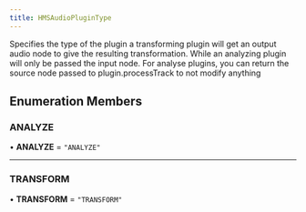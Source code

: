 ```yaml
---
title: HMSAudioPluginType
---
```


Specifies the type of the plugin a transforming plugin will get an output audio node to give the resulting
transformation. While an analyzing plugin will only be passed the input node.
For analyse plugins, you can return the source node passed to plugin.processTrack to not modify anything

## Enumeration Members

### ANALYZE

• **ANALYZE** = `"ANALYZE"`

---

### TRANSFORM

• **TRANSFORM** = `"TRANSFORM"`

